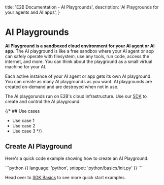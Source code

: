   title: 'E2B Documentation - AI Playgrounds',
  description: 'AI Playgrounds for your agents and AI apps',
}

# AI Playgrounds

**AI Playground is a sandboxed cloud environment for your AI agent or AI app.**
The AI playground is like a free sandbox where your AI agent or app can safely operate with filesystem, use any tools, run code, access the internet, and more.
You can think about the playground as a small virtual machine for your AI.

Each active instance of your AI agent or app gets its own AI playground. You can create as many AI playgrounds as you want. AI playgrounds are created on-demand and are destroyed when not in use.

The AI playgorunds run on E2B's cloud infrastructure. Use our [SDK](/getting-started/installation) to create and control the AI playground.

{/* ## Use cases
- Use case 1
- Use case 2
- Use case 3 */}

## Create AI Playground

Here's a quick code example showing how to create an AI Playground.

<CodeGroup>
```python {{ language: 'python', snippet: 'python/basics/init.py' }}
```
</CodeGroup>

Head over to [SDK Basics](/getting-started/basics) to see more quick start examples.
